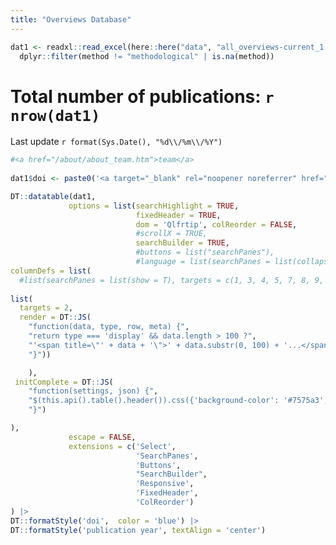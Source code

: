 ```yaml
---
title: "Overviews Database"
---
```


```r

dat1 <- readxl::read_excel(here::here("data", "all_overviews-current_1.0.xlsx")) |>
  dplyr::filter(method != "methodological" | is.na(method))

```


# Total number of publications: `r nrow(dat1)` 
Last update `r format(Sys.Date(), "%d\\/%m\\/%Y")`

```r

#<a href="/about/about_team.htm">team</a> 
  
dat1$doi <- paste0('<a target="_blank" rel="noopener noreferrer" href="', dat1$doi,'">',dat1$doi ,"</a>")

DT::datatable(dat1, 
             options = list(searchHighlight = TRUE, 
                            fixedHeader = TRUE, 
                            dom = 'Qlfrtip', colReorder = FALSE, 
                            #scrollX = TRUE, 
                            searchBuilder = TRUE,
                            #buttons = list("searchPanes"),
                            #language = list(searchPanes = list(collapse = "Search Filters")),
columnDefs = list(
  #list(searchPanes = list(show = T), targets = c(1, 3, 4, 5, 7, 8, 9, 10, 11, 12, 14, 15, 16) ),
    
list(
  targets = 2,
  render = DT::JS(
    "function(data, type, row, meta) {",
    "return type === 'display' && data.length > 100 ?",
    "'<span title=\"' + data + '\">' + data.substr(0, 100) + '...</span>' : data;",
    "}"))

    ),
 initComplete = DT::JS(
    "function(settings, json) {",
    "$(this.api().table().header()).css({'background-color': '#7575a3', 'color': '#f2f2f2'});",
    "}")

),
             escape = FALSE, 
             extensions = c('Select', 
                            'SearchPanes', 
                            'Buttons',
                            "SearchBuilder",
                            'Responsive',
                            'FixedHeader', 
                            'ColReorder')
) |> 
DT::formatStyle('doi',  color = 'blue') |>
DT::formatStyle('publication year', textAlign = 'center')  

```



